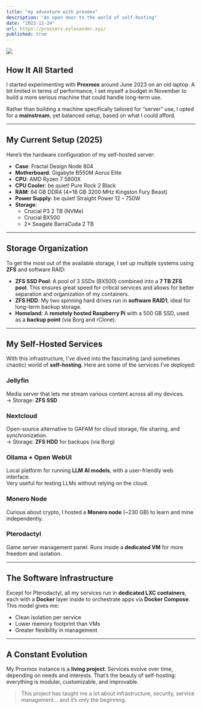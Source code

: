 ```yaml
---
title: "my adventure with proxmox"
description: "An open door to the world of self-hosting"
date: "2023-11-24"
url: https://proxserv.eylexander.xyz/
published: true
---
```


[![](https://eylexander.xyz/content/proxmox-overview.png)](https://status.eylexander.xyz/status/default)

## How It All Started

I started experimenting with **Proxmox** around June 2023 on an old laptop. A bit limited in terms of performance, I set myself a budget in November to build a more serious machine that could handle long-term use.

Rather than building a machine specifically tailored for “server” use, I opted for a **mainstream**, yet balanced setup, based on what I could afford.

---

## My Current Setup (2025)

Here’s the hardware configuration of my self-hosted server:

- **Case**: Fractal Design Node 804  
- **Motherboard**: Gigabyte B550M Aorus Elite  
- **CPU**: AMD Ryzen 7 5800X  
- **CPU Cooler**: be quiet! Pure Rock 2 Black  
- **RAM**: 64 GB DDR4 (4×16 GB 3200 MHz Kingston Fury Beast)  
- **Power Supply**: be quiet! Straight Power 12 – 750W  
- **Storage**:
  - Crucial P3 2 TB (NVMe)
  - Crucial BX500
  - 2× Seagate BarraCuda 2 TB

---

## Storage Organization

To get the most out of the available storage, I set up multiple systems using **ZFS** and software RAID:

- **ZFS SSD Pool**: A pool of 3 SSDs (BX500) combined into a **7 TB ZFS pool**. This ensures great speed for critical services and allows for better separation and organization of my containers.
- **ZFS HDD**: My two spinning hard drives run in **software RAID1**, ideal for long-term backup storage.  
- **Homeland**: A **remotely hosted Raspberry Pi** with a 500 GB SSD, used as a **backup point** (via Borg and rClone).

---

## My Self-Hosted Services

With this infrastructure, I’ve dived into the fascinating (and sometimes chaotic) world of **self-hosting**. Here are some of the services I’ve deployed:

### Jellyfin  
Media server that lets me stream various content across all my devices.  
-> Storage: **ZFS SSD**

### Nextcloud  
Open-source alternative to GAFAM for cloud storage, file sharing, and synchronization.  
-> Storage: **ZFS HDD** for backups (via Borg)

### Ollama + Open WebUI  
Local platform for running **LLM AI models**, with a user-friendly web interface.  
Very useful for testing LLMs without relying on the cloud.

### Monero Node  
Curious about crypto, I hosted a **Monero node** (~230 GB) to learn and mine independently.

### Pterodactyl  
Game server management panel. Runs inside a **dedicated VM** for more freedom and isolation.

---

## The Software Infrastructure

Except for Pterodactyl, all my services run in **dedicated LXC containers**, each with a **Docker** layer inside to orchestrate apps via **Docker Compose**. This model gives me:

- Clean isolation per service  
- Lower memory footprint than VMs  
- Greater flexibility in management

---

## A Constant Evolution

My Proxmox instance is a **living project**. Services evolve over time, depending on needs and interests. That’s the beauty of self-hosting: everything is modular, customizable, and improvable.

> This project has taught me a lot about infrastructure, security, service management… and it’s only the beginning.
